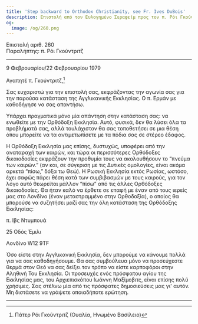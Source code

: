 ```yaml
---
title: 'Step backward to Orthodox Christianity, see Fr. Ives DuBois'
description: Επιστολή από τον Ευλογημένο Σεραφείμ προς τον π. Ρόι Γκούντριτζ.
og:
  image: /og/260.png
---
```


<div style={{textAlign:'right', fontFamily:'monospace'}}>Επιστολή αριθ. 260</div>
<div style={{textAlign:'left', fontFamily:'monospace'}}>Παραλήπτης: π. Ρόι Γκούντριτζ</div>

---

9 Φεβρουαρίου/22 Φεβρουαρίου 1979

Αγαπητέ π. Γκούντριτζ,[^1]

Σας ευχαριστώ για την επιστολή σας, εκφράζοντας την αγωνία σας για την παρούσα κατάσταση της Αγγλικανικής Εκκλησίας. Ο π. Ερμάν με καθοδήγησε να σας απαντήσω.

Υπάρχει πραγματικά μόνο μία απάντηση στην κατάσταση σας: να ενωθείτε με την Ορθόδοξη Εκκλησία. Αυτό, φυσικά, δεν θα λύσει όλα τα προβλήματά σας, αλλά τουλάχιστον θα σας τοποθετήσει σε μια θέση όπου μπορείτε να τα αντιμετωπίσετε με τα πόδια σας σε στέρεο έδαφος.

Η Ορθόδοξη Εκκλησία μας επίσης, δυστυχώς, υποφέρει από την αναταραχή των καιρών, και τώρα οι περισσότερες Ορθόδοξες δικαιοδοσίες εκφράζουν την προθυμία τους να ακολουθήσουν το “πνεύμα των καιρών.” (αν και, σε σύγκριση με τις Δυτικές ομολογίες, είναι ακόμα αρκετά “πίσω,” δόξα τω Θεώ). Η Ρωσική Εκκλησία εκτός Ρωσίας, ωστόσο, έχει σαφώς πάρει θέση κατά των συμβιβασμών με τους καιρούς, για τον λόγο αυτό θεωρείται μάλλον “πίσω” από τις άλλες Ορθόδοξες δικαιοδοσίες. Θα ήταν καλό να έρθετε σε επαφή με έναν από τους ιερείς μας στο Λονδίνο (έναν μεταστραμμένο στην Ορθοδοξία), ο οποίος θα μπορούσε να συζητήσει μαζί σας την όλη κατάσταση της Ορθόδοξης Εκκλησίας:

π. Ιβς Ντυμπουά

25 Οδός Έμιλι

Λονδίνο W12 9TF

Όσο είστε στην Αγγλικανική Εκκλησία, δεν μπορούμε να κάνουμε πολλά για να σας καθοδηγήσουμε. Θα σας συμβούλευα μόνο να προσεύχεστε θερμά στον Θεό να σας δείξει τον τρόπο να είστε καρποφόροι στην Αληθινή Του Εκκλησία. Οι προσευχές ενός πρόσφατου αγίου της Εκκλησίας μας, του Αρχιεπισκόπου Ιωάννη Μαξίμοβιτς, είναι επίσης πολύ χρήσιμες. Σας στέλνω μία από τις πρόσφατες δημοσιεύσεις μας γι' αυτόν. Μη διστάσετε να γράψετε οποιαδήποτε ερώτηση.

---

[^1]: Πάτερ Ρόι Γκούντριτζ (Ουαλία, Ηνωμένο Βασίλειο)
